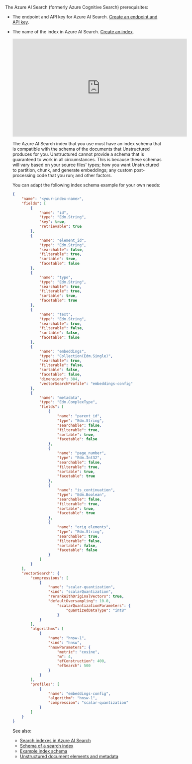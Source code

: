 The Azure AI Search (formerly Azure Cognitive Search) prerequisites:

- The endpoint and API key for Azure AI Search. [Create an endpoint and API key](https://learn.microsoft.com/azure/search/search-create-service-portal).
- The name of the index in Azure AI Search. [Create an index](https://learn.microsoft.com/rest/api/searchservice/create-index).

  <iframe
  width="560"
  height="315"
  src="https://www.youtube.com/embed/WY8h8Gtyo7o"
  title="YouTube video player"
  frameborder="0"
  allow="accelerometer; autoplay; clipboard-write; encrypted-media; gyroscope; picture-in-picture"
  allowfullscreen
  ></iframe>

  The Azure AI Search index that you use must have an index schema that is compatible with the schema of the documents 
  that Unstructured produces for you. Unstructured cannot provide a schema that is guaranteed to work in all 
  circumstances. This is because these schemas will vary based on your source files' types; how you 
  want Unstructured to partition, chunk, and generate embeddings; any custom post-processing code that you run; and other factors.

  You can adapt the following index schema example for your own needs:

  ```json
  {
      "name": "<your-index-name>",
      "fields": [
          {
              "name": "id",
              "type": "Edm.String",
              "key": true,
              "retrievable": true
          },
          {
              "name": "element_id",
              "type": "Edm.String",
              "searchable": false,
              "filterable": true,
              "sortable": true,
              "facetable": false
          },
          {
              "name": "type",
              "type": "Edm.String",
              "searchable": true,
              "filterable": true,
              "sortable": true,
              "facetable": true
          },
          {
              "name": "text",
              "type": "Edm.String",
              "searchable": true,
              "filterable": false,
              "sortable": false,
              "facetable": false
          },
          {
              "name": "embeddings",
              "type": "Collection(Edm.Single)",
              "searchable": true,
              "filterable": false,
              "sortable": false,
              "facetable": false,
              "dimensions": 384,
              "vectorSearchProfile": "embeddings-config"
          },
          {
              "name": "metadata",
              "type": "Edm.ComplexType",
              "fields": [
                  {
                      "name": "parent_id",
                      "type": "Edm.String",
                      "searchable": false,
                      "filterable": true,
                      "sortable": true,
                      "facetable": false
                  },
                  {
                      "name": "page_number",
                      "type": "Edm.Int32",
                      "searchable": false,
                      "filterable": true,
                      "sortable": true,
                      "facetable": true
                  },
                  {
                      "name": "is_continuation",
                      "type": "Edm.Boolean",
                      "searchable": false,
                      "filterable": true,
                      "sortable": true,
                      "facetable": true
                  },
                  {
                      "name": "orig_elements",
                      "type": "Edm.String",
                      "searchable": true,
                      "filterable": false,
                      "sortable": false,
                      "facetable": false
                  }
              ]
          }
      ],
      "vectorSearch": {
          "compressions": [
              {
                  "name": "scalar-quantization",
                  "kind": "scalarQuantization",
                  "rerankWithOriginalVectors": true,
                  "defaultOversampling": 10.0,
                      "scalarQuantizationParameters": {
                          "quantizedDataType": "int8"
                      }
              }
          ],
          "algorithms": [
              {
                  "name": "hnsw-1",
                  "kind": "hnsw",
                  "hnswParameters": {
                      "metric": "cosine",
                      "m": 4,
                      "efConstruction": 400,
                      "efSearch": 500
                  }
              }
          ],
          "profiles": [
              {
                  "name": "embeddings-config",
                  "algorithm": "hnsw-1",
                  "compression": "scalar-quantization"
              }
          ]
      }
  }
  ```

  See also:

  - [Search indexes in Azure AI Search](https://learn.microsoft.com/azure/search/search-what-is-an-index)
  - [Schema of a search index](https://learn.microsoft.com/azure/search/search-what-is-an-index#schema-of-a-search-index)
  - [Example index schema](https://learn.microsoft.com/rest/api/searchservice/create-index#examples)
  - [Unstructured document elements and metadata](/api-reference/api-services/document-elements)